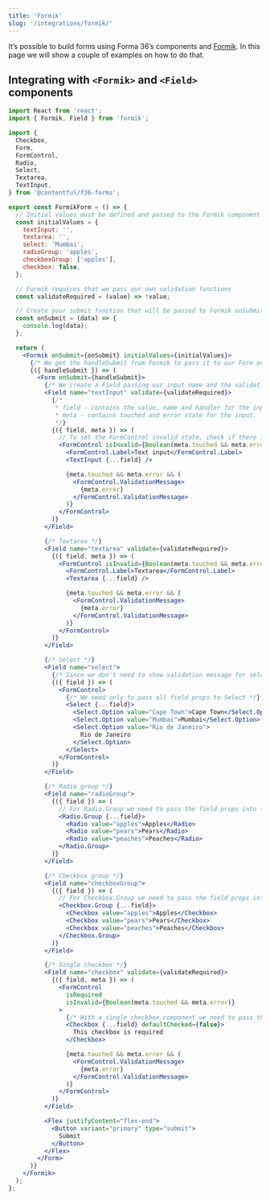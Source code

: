```yaml
---
title: 'Formik'
slug: '/integrations/formik/'
---
```


It’s possible to build forms using Forma 36’s components and [Formik](https://formik.org/).
In this page we will show a couple of examples on how to do that.

## Integrating with `<Formik>` and `<Field>` components

```jsx static=true
import React from 'react';
import { Formik, Field } from 'formik';

import {
  Checkbox,
  Form,
  FormControl,
  Radio,
  Select,
  Textarea,
  TextInput,
} from '@contentful/f36-forms';

export const FormikForm = () => {
  // Initial values must be defined and passed to the Formik component
  const initialValues = {
    textInput: '',
    textarea: '',
    select: 'Mumbai',
    radioGroup: 'apples',
    checkboxGroup: ['apples'],
    checkbox: false,
  };

  // Formik requires that we pass our own validation functions
  const validateRequired = (value) => !value;

  // Create your submit function that will be passed to Formik onSubmit prop
  const onSubmit = (data) => {
    console.log(data);
  };

  return (
    <Formik onSubmit={onSubmit} initialValues={initialValues}>
      {/* We get the handleSubmit from Formik to pass it to our Form onSubmit */}
      {({ handleSubmit }) => (
        <Form onSubmit={handleSubmit}>
          {/* We create a Field passing our input name and the validation function */}
          <Field name="textInput" validate={validateRequired}>
            {/*
             * field - contains the value, name and handler for the input.
             * meta - contains touched and error state for the input.
             */}
            {({ field, meta }) => (
              // To set the FormControl invalid state, check if there is an error related to this input
              <FormControl isInvalid={Boolean(meta.touched && meta.error)}>
                <FormControl.Label>Text input</FormControl.Label>
                <TextInput {...field} />

                {meta.touched && meta.error && (
                  <FormControl.ValidationMessage>
                    {meta.error}
                  </FormControl.ValidationMessage>
                )}
              </FormControl>
            )}
          </Field>

          {/* Textarea */}
          <Field name="textarea" validate={validateRequired}>
            {({ field, meta }) => (
              <FormControl isInvalid={Boolean(meta.touched && meta.error)}>
                <FormControl.Label>Textarea</FormControl.Label>
                <Textarea {...field} />

                {meta.touched && meta.error && (
                  <FormControl.ValidationMessage>
                    {meta.error}
                  </FormControl.ValidationMessage>
                )}
              </FormControl>
            )}
          </Field>

          {/* Select */}
          <Field name="select">
            {/* Since we don't need to show validation message for select we don't need the meta */}
            {({ field }) => (
              <FormControl>
                {/* We need only to pass all field props to Select */}
                <Select {...field}>
                  <Select.Option value="Cape Town">Cape Town</Select.Option>
                  <Select.Option value="Mumbai">Mumbai</Select.Option>
                  <Select.Option value="Rio de Janeiro">
                    Rio de Janeiro
                  </Select.Option>
                </Select>
              </FormControl>
            )}
          </Field>

          {/* Radio group */}
          <Field name="radioGroup">
            {({ field }) => (
              // For Radio.Group we need to pass the field props into the Radio.Group component
              <Radio.Group {...field}>
                <Radio value="apples">Apples</Radio>
                <Radio value="pears">Pears</Radio>
                <Radio value="peaches">Peaches</Radio>
              </Radio.Group>
            )}
          </Field>

          {/* Checkbox group */}
          <Field name="checkboxGroup">
            {({ field }) => (
              // For Checkbox.Group we need to pass the field props into the Checkbox.Group component
              <Checkbox.Group {...field}>
                <Checkbox value="apples">Apples</Checkbox>
                <Checkbox value="pears">Pears</Checkbox>
                <Checkbox value="peaches">Peaches</Checkbox>
              </Checkbox.Group>
            )}
          </Field>

          {/* Single checkbox */}
          <Field name="checkbox" validate={validateRequired}>
            {({ field, meta }) => (
              <FormControl
                isRequired
                isInvalid={Boolean(meta.touched && meta.error)}
              >
                {/* With a single checkbox component we need to pass the field props into the Checkbox */}
                <Checkbox {...field} defaultChecked={false}>
                  This checkbox is required
                </Checkbox>

                {meta.touched && meta.error && (
                  <FormControl.ValidationMessage>
                    {meta.error}
                  </FormControl.ValidationMessage>
                )}
              </FormControl>
            )}
          </Field>

          <Flex justifyContent="flex-end">
            <Button variant="primary" type="submit">
              Submit
            </Button>
          </Flex>
        </Form>
      )}
    </Formik>
  );
};
```
